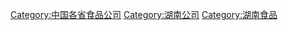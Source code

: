 [[Category:中国各省食品公司|Category:中国各省食品公司]]
[[Category:湖南公司|Category:湖南公司]]
[[Category:湖南食品|Category:湖南食品]]